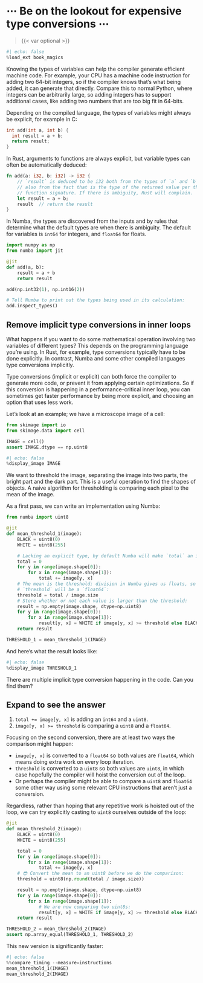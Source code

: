 # ⋯ Be on the lookout for expensive type conversions ⋯

> {{< var optional >}}

```python
#| echo: false
%load_ext book_magics
```

Knowing the types of variables can help the compiler generate efficient machine code.
For example, your CPU has a machine code instruction for adding two 64-bit integers, so if the compiler knows that's what being added, it can generate that directly.
Compare this to normal Python, where integers can be arbitrarily large, so adding integers has to support additional cases, like adding two numbers that are too big fit in 64-bits.

Depending on the compiled language, the types of variables might always be explicit, for example in C:

```c
int add(int a, int b) {
  int result = a + b;
  return result;
}
```

In Rust, arguments to functions are always explicit, but variable types can often be automatically deduced:

```rust
fn add(a: i32, b: i32) -> i32 {
    // `result` is deduced to be i32 both from the types of `a` and `b`, but
    // also from the fact that is the type of the returned value per the
    // function signature. If there is ambiguity, Rust will complain.
    let result = a + b;
    result  // return the result
}
```

In Numba, the types are discovered from the inputs and by rules that determine what the default types are when there is ambiguity.
The default for variables is `int64` for integers, and `float64` for floats.

```python
import numpy as np
from numba import jit

@jit
def add(a, b):
    result = a + b
    return result

add(np.int32(1), np.int16(2))

# Tell Numba to print out the types being used in its calculation:
add.inspect_types()
```

## Remove implicit type conversions in inner loops

What happens if you want to do some mathematical operation involving two variables of different types?
This depends on the programming language you're using.
In Rust, for example, type conversions typically have to be done explicitly.
In contrast, Numba and some other compiled languages type conversions implicitly.

Type conversions (implicit or explicit) can both force the compiler to generate more code, or prevent it from applying certain optimizations.
So if this conversion is happening in a performance-critical inner loop, you can sometimes get faster performance by being more explicit, and choosing an option that uses less work.

Let's look at an example; we have a microscope image of a cell:

```python
from skimage import io
from skimage.data import cell

IMAGE = cell()
assert IMAGE.dtype == np.uint8
```

```python
#| echo: false
%display_image IMAGE
```

We want to threshold the image, separating the image into two parts, the bright part and the dark part.
This is a useful operation to find the shapes of objects.
A naive algorithm for thresholding is comparing each pixel to the mean of the image.

As a first pass, we can write an implementation using Numba:

```python
from numba import uint8

@jit
def mean_threshold_1(image):
    BLACK = uint8(0)
    WHITE = uint8(255)

    # Lacking an explicit type, by default Numba will make `total` an int64:
    total = 0
    for y in range(image.shape[0]):
        for x in range(image.shape[1]):
            total += image[y, x]
    # The mean is the threshold; division in Numba gives us floats, so
    # `threshold` will be a `float64`:
    threshold = total / image.size
    # Store whether or not each value is larger than the threshold:
    result = np.empty(image.shape, dtype=np.uint8)
    for y in range(image.shape[0]):
        for x in range(image.shape[1]):
            result[y, x] = WHITE if image[y, x] >= threshold else BLACK
    return result

THRESHOLD_1 = mean_threshold_1(IMAGE)
```

And here's what the result looks like:

```python
#| echo: false
%display_image THRESHOLD_1
```

There are multiple implicit type conversion happening in the code.
Can you find them?

::: {.callout-tip collapse="true"}
## Expand to see the answer
1. `total += image[y, x]` is adding an `int64` and a `uint8`.
2. `image[y, x] >= threshold` is comparing a `uint8` and a `float64`.
:::

Focusing on the second conversion, there are at least two ways the comparison might happen:

* `image[y, x]` is converted to a `float64` so both values are `float64`, which means doing extra work on every loop iteration.
* `threshold` is converted to a `uint8` so both values are `uint8`, in which case hopefully the compiler will hoist the conversion out of the loop.
* Or perhaps the compiler might be able to compare a `uint8` and `float64` some other way using some relevant CPU instructions that aren't just a conversion.

Regardless, rather than hoping that any repetitive work is hoisted out of the loop, we can try explicitly casting to `uint8` ourselves outside of the loop:

```python
@jit
def mean_threshold_2(image):
    BLACK = uint8(0)
    WHITE = uint8(255)

    total = 0
    for y in range(image.shape[0]):
        for x in range(image.shape[1]):
            total += image[y, x]
    # 😎 Convert the mean to an uint8 before we do the comparison:
    threshold = uint8(np.round(total / image.size))

    result = np.empty(image.shape, dtype=np.uint8)
    for y in range(image.shape[0]):
        for x in range(image.shape[1]):
            # We are now comparing two uint8s:
            result[y, x] = WHITE if image[y, x] >= threshold else BLACK
    return result

THRESHOLD_2 = mean_threshold_2(IMAGE)
assert np.array_equal(THRESHOLD_1, THRESHOLD_2)
```

This new version is significantly faster:

```python
#| echo: false
%%compare_timing --measure=instructions
mean_threshold_1(IMAGE)
mean_threshold_2(IMAGE)
```
